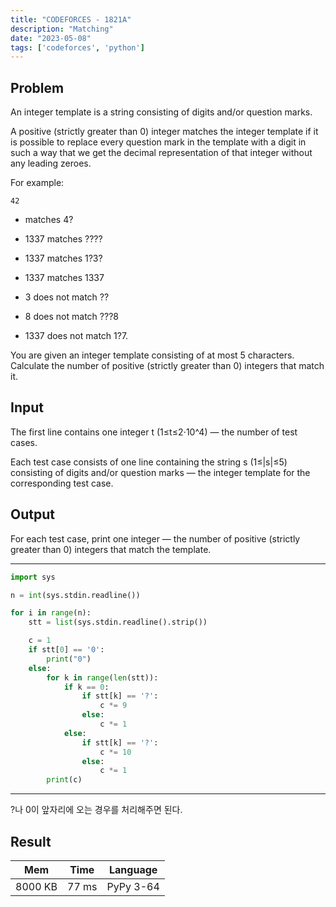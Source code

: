 ```yaml
---
title: "CODEFORCES - 1821A"
description: "Matching"
date: "2023-05-08"
tags: ['codeforces', 'python']
---
```

## Problem
An integer template is a string consisting of digits and/or question marks.

A positive (strictly greater than 0) integer matches the integer template if it is possible to replace every question mark in the template with a digit in such a way that we get the decimal representation of that integer without any leading zeroes.

For example:

    42

- matches 4?

- 1337 matches ????

- 1337
matches 1?3?

- 1337
matches 1337

- 3
does not match ??

- 8
does not match ???8

- 1337
does not match 1?7. 

You are given an integer template consisting of at most 5 characters. Calculate the number of positive (strictly greater than 0) integers that match it.


## Input
The first line contains one integer t (1≤t≤2⋅10^4) — the number of test cases.

Each test case consists of one line containing the string s
(1≤|s|≤5) consisting of digits and/or question marks — the integer template for the corresponding test case.

## Output
For each test case, print one integer — the number of positive (strictly greater than 0) integers that match the template.

---
```python
import sys

n = int(sys.stdin.readline())

for i in range(n):
    stt = list(sys.stdin.readline().strip())

    c = 1
    if stt[0] == '0':
        print("0")
    else:
        for k in range(len(stt)):
            if k == 0:
                if stt[k] == '?':
                    c *= 9
                else:
                    c *= 1
            else:
                if stt[k] == '?':
                    c *= 10
                else:
                    c *= 1
        print(c)
```
---

?나 0이 앞자리에 오는 경우를 처리해주면 된다.


## Result
| Mem      | Time | Language  |
|----------|------|-----------|
| 8000 KB | 77 ms | PyPy 3-64 |
